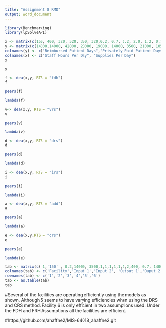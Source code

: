 ```yaml
---
title: "Assignment 8 RMD"
output: word_document
---
```


```r
library(Benchmarking)
library(lpSolveAPI)

x <- matrix(c(150, 400, 320, 520, 350, 320,0.2, 0.7, 1.2, 2.0, 1.2, 0.7),ncol = 2)
y <- matrix(c(14000,14000, 42000, 28000, 19000, 14000, 3500, 21000, 10500, 42000, 25000, 15000),ncol = 2)
colnames(y) <- c("Reimbursed Patient Days","Privately Paid Patient Days")
colnames(x) <- c("Staff Hours Per Day", "Supplies Per Day")
x
```
```r
y
```

```r
f <- dea(x,y, RTS = "fdh")
f
```
```r
peers(f)
```

```r
lambda(f)
```

```r
v<- dea(x,y, RTS = "vrs")
v
```
```r
peers(v)
```

```r
lambda(v)
```
```r
d <- dea(x,y, RTS = "drs")
d
```
```r
peers(d)
```

```r
lambda(d)
```
```r
i <- dea(x,y, RTS = "irs")
i
```

```r
peers(i)
```
```r
lambda(i)
```
```r
a <- dea(x,y, RTS = "add")
a
```

```r
peers(a)
```
```r
lambda(a)
```
```r
e <- dea(x,y,RTS = "crs")
e
```

```r
peers(e)
```
```r
lambda(e)
```

```r
tab <- matrix(c( 1,'150' , 0.2,14000, 3500,1,1,1,1,1,1,2,400, 0.7, 14000, 21000, 1,1,1,1,1,1,3,320,1.2,42000,10500,1,1,1,1,1,1,4,520,2,28000,42000,1,1,1,1,1,1,5,350,1.2,19000,25000,1,1,0.9775,1,1,0.9775,6,320,0.7,14000,15000,1,0.8963,0.8675, 0.8963,1,0.8675), ncol=11, byrow=TRUE)
colnames(tab) <- c('Facility','Input 1','Input 2', 'Output 1','Ouput 2', 'FDH', 'VRS', 'DRS','IRS','FRH', 'CRS')
rownames(tab) <- c('1','2','3','4','5','6')
tab <- as.table(tab)
tab
```
#Several of the facilities are operating efficiently using the models as shown. Although 5 seems to have varying efficiencies when using the DRS and CRS method. Facility 6 is only efficient in two assumptions used.  Under the FDH and FRH Assumptions all the facilities are efficient. 

#https://github.com/ahaffne2/MIS-64018_ahaffne2.git


